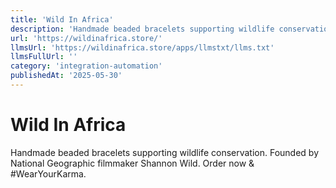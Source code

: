 ```yaml
---
title: 'Wild In Africa'
description: 'Handmade beaded bracelets supporting wildlife conservation. Founded by National Geographic filmmaker Shannon Wild. Order now & #WearYourKarma.'
url: 'https://wildinafrica.store/'
llmsUrl: 'https://wildinafrica.store/apps/llmstxt/llms.txt'
llmsFullUrl: ''
category: 'integration-automation'
publishedAt: '2025-05-30'
---
```


# Wild In Africa

Handmade beaded bracelets supporting wildlife conservation. Founded by National Geographic filmmaker Shannon Wild. Order now & #WearYourKarma.

